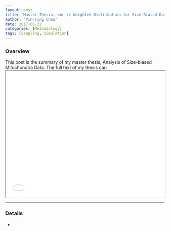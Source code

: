 ```yaml
---
layout: post
title: "Master Thesis: <br /> Weighted Distribution for Size-Biased Data"
author: "Yin-Ting Chou"
date: 2017-05-22
categories: [Methodology]
tags: [Sampling, Simulation]
---
```


### Overview
This post is the summary of my master thesis, Analysis of Size-biased Mitochondria Data. The full text of my thesis can 
<iframe src="{{ site.baseurl }}/widget/area.html" style="width:100%;height:400px;"></iframe>

***
### Details 
* **<font size="4"></font>** <br />